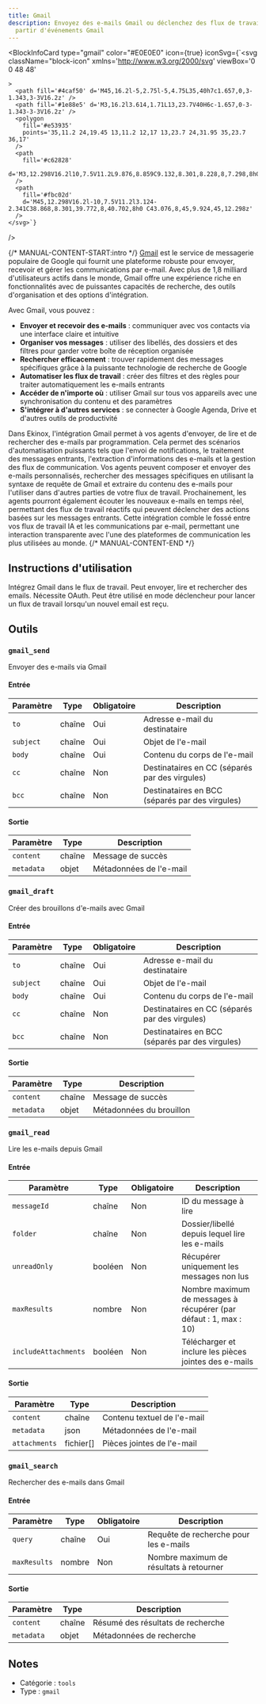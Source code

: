 ```yaml
---
title: Gmail
description: Envoyez des e-mails Gmail ou déclenchez des flux de travail à
  partir d'événements Gmail
---
```



<BlockInfoCard 
  type="gmail"
  color="#E0E0E0"
  icon={true}
  iconSvg={`<svg className="block-icon"
      xmlns='http://www.w3.org/2000/svg'
      viewBox='0 0 48 48'
      
      
      
    >
      <path fill='#4caf50' d='M45,16.2l-5,2.75l-5,4.75L35,40h7c1.657,0,3-1.343,3-3V16.2z' />
      <path fill='#1e88e5' d='M3,16.2l3.614,1.71L13,23.7V40H6c-1.657,0-3-1.343-3-3V16.2z' />
      <polygon
        fill='#e53935'
        points='35,11.2 24,19.45 13,11.2 12,17 13,23.7 24,31.95 35,23.7 36,17'
      />
      <path
        fill='#c62828'
        d='M3,12.298V16.2l10,7.5V11.2L9.876,8.859C9.132,8.301,8.228,8,7.298,8h0C4.924,8,3,9.924,3,12.298z'
      />
      <path
        fill='#fbc02d'
        d='M45,12.298V16.2l-10,7.5V11.2l3.124-2.341C38.868,8.301,39.772,8,40.702,8h0 C43.076,8,45,9.924,45,12.298z'
      />
    </svg>`}
/>

{/* MANUAL-CONTENT-START:intro */}
[Gmail](https://gmail.com) est le service de messagerie populaire de Google qui fournit une plateforme robuste pour envoyer, recevoir et gérer les communications par e-mail. Avec plus de 1,8 milliard d'utilisateurs actifs dans le monde, Gmail offre une expérience riche en fonctionnalités avec de puissantes capacités de recherche, des outils d'organisation et des options d'intégration.

Avec Gmail, vous pouvez :

- **Envoyer et recevoir des e-mails** : communiquer avec vos contacts via une interface claire et intuitive
- **Organiser vos messages** : utiliser des libellés, des dossiers et des filtres pour garder votre boîte de réception organisée
- **Rechercher efficacement** : trouver rapidement des messages spécifiques grâce à la puissante technologie de recherche de Google
- **Automatiser les flux de travail** : créer des filtres et des règles pour traiter automatiquement les e-mails entrants
- **Accéder de n'importe où** : utiliser Gmail sur tous vos appareils avec une synchronisation du contenu et des paramètres
- **S'intégrer à d'autres services** : se connecter à Google Agenda, Drive et d'autres outils de productivité

Dans Ekinox, l'intégration Gmail permet à vos agents d'envoyer, de lire et de rechercher des e-mails par programmation. Cela permet des scénarios d'automatisation puissants tels que l'envoi de notifications, le traitement des messages entrants, l'extraction d'informations des e-mails et la gestion des flux de communication. Vos agents peuvent composer et envoyer des e-mails personnalisés, rechercher des messages spécifiques en utilisant la syntaxe de requête de Gmail et extraire du contenu des e-mails pour l'utiliser dans d'autres parties de votre flux de travail. Prochainement, les agents pourront également écouter les nouveaux e-mails en temps réel, permettant des flux de travail réactifs qui peuvent déclencher des actions basées sur les messages entrants. Cette intégration comble le fossé entre vos flux de travail IA et les communications par e-mail, permettant une interaction transparente avec l'une des plateformes de communication les plus utilisées au monde.
{/* MANUAL-CONTENT-END */}

## Instructions d'utilisation

Intégrez Gmail dans le flux de travail. Peut envoyer, lire et rechercher des emails. Nécessite OAuth. Peut être utilisé en mode déclencheur pour lancer un flux de travail lorsqu'un nouvel email est reçu.

## Outils

### `gmail_send`

Envoyer des e-mails via Gmail

#### Entrée

| Paramètre | Type | Obligatoire | Description |
| --------- | ---- | -------- | ----------- |
| `to` | chaîne | Oui | Adresse e-mail du destinataire |
| `subject` | chaîne | Oui | Objet de l'e-mail |
| `body` | chaîne | Oui | Contenu du corps de l'e-mail |
| `cc` | chaîne | Non | Destinataires en CC \(séparés par des virgules\) |
| `bcc` | chaîne | Non | Destinataires en BCC \(séparés par des virgules\) |

#### Sortie

| Paramètre | Type | Description |
| --------- | ---- | ----------- |
| `content` | chaîne | Message de succès |
| `metadata` | objet | Métadonnées de l'e-mail |

### `gmail_draft`

Créer des brouillons d'e-mails avec Gmail

#### Entrée

| Paramètre | Type | Obligatoire | Description |
| --------- | ---- | -------- | ----------- |
| `to` | chaîne | Oui | Adresse e-mail du destinataire |
| `subject` | chaîne | Oui | Objet de l'e-mail |
| `body` | chaîne | Oui | Contenu du corps de l'e-mail |
| `cc` | chaîne | Non | Destinataires en CC \(séparés par des virgules\) |
| `bcc` | chaîne | Non | Destinataires en BCC \(séparés par des virgules\) |

#### Sortie

| Paramètre | Type | Description |
| --------- | ---- | ----------- |
| `content` | chaîne | Message de succès |
| `metadata` | objet | Métadonnées du brouillon |

### `gmail_read`

Lire les e-mails depuis Gmail

#### Entrée

| Paramètre | Type | Obligatoire | Description |
| --------- | ---- | -------- | ----------- |
| `messageId` | chaîne | Non | ID du message à lire |
| `folder` | chaîne | Non | Dossier/libellé depuis lequel lire les e-mails |
| `unreadOnly` | booléen | Non | Récupérer uniquement les messages non lus |
| `maxResults` | nombre | Non | Nombre maximum de messages à récupérer \(par défaut : 1, max : 10\) |
| `includeAttachments` | booléen | Non | Télécharger et inclure les pièces jointes des e-mails |

#### Sortie

| Paramètre | Type | Description |
| --------- | ---- | ----------- |
| `content` | chaîne | Contenu textuel de l'e-mail |
| `metadata` | json | Métadonnées de l'e-mail |
| `attachments` | fichier[] | Pièces jointes de l'e-mail |

### `gmail_search`

Rechercher des e-mails dans Gmail

#### Entrée

| Paramètre | Type | Obligatoire | Description |
| --------- | ---- | -------- | ----------- |
| `query` | chaîne | Oui | Requête de recherche pour les e-mails |
| `maxResults` | nombre | Non | Nombre maximum de résultats à retourner |

#### Sortie

| Paramètre | Type | Description |
| --------- | ---- | ----------- |
| `content` | chaîne | Résumé des résultats de recherche |
| `metadata` | objet | Métadonnées de recherche |

## Notes

- Catégorie : `tools`
- Type : `gmail`
